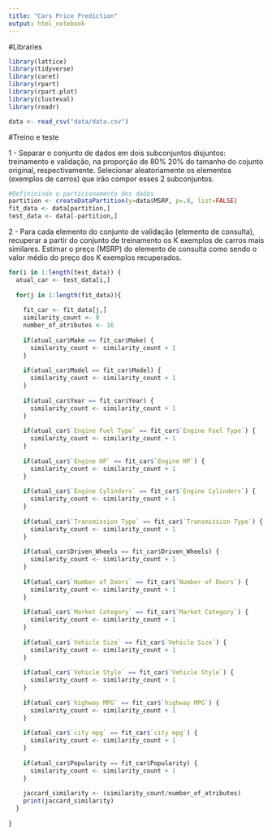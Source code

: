 ```yaml
---
title: "Cars Price Prediction"
output: html_notebook
---
```


#Libraries

```r
library(lattice)
library(tidyverse)
library(caret)
library(rpart)
library(rpart.plot)
library(clusteval)
library(readr)

data <- read_csv("data/data.csv")
```


#Treino e teste

 1 - Separar o conjunto de dados em dois subconjuntos disjuntos: treinamento e validação, na proporção de 80% 20% do tamanho do cojunto original, respectivamente. Selecionar aleatoriamente os elementos (exemplos de carros) que irão compor esses 2 subconjuntos. 
```r

#Defininindo o particionamento dos dados
partition <- createDataPartition(y=data$MSRP, p=.8, list=FALSE)
fit_data <- data[partition,]
test_data <- data[-partition,]
```


2 - Para cada elemento do conjunto de validação (elemento de consulta), recuperar a partir do conjunto de treinamento os K exemplos de carros mais similares. Estimar o preço (MSRP) do elemento de consulta como sendo o valor médio do preço dos K exemplos recuperados.

```r

for(i in 1:length(test_data)) {
  atual_car <- test_data[i,]
 
  for(j in 1:length(fit_data)){
    
    fit_car <- fit_data[j,]
    similarity_count <- 0
    number_of_atributes <- 16
    
    if(atual_car$Make == fit_car$Make) {
      similarity_count <- similarity_count + 1
    }
    
    if(atual_car$Model == fit_car$Model) {
      similarity_count <- similarity_count + 1
    }
    
    if(atual_car$Year == fit_car$Year) {
      similarity_count <- similarity_count + 1
    }
    
    if(atual_car$`Engine Fuel Type` == fit_car$`Engine Fuel Type`) {
      similarity_count <- similarity_count + 1
    }
    
    if(atual_car$`Engine HP` == fit_car$`Engine HP`) {
      similarity_count <- similarity_count + 1
    }
    
    if(atual_car$`Engine Cylinders` == fit_car$`Engine Cylinders`) {
      similarity_count <- similarity_count + 1
    }
    
    if(atual_car$`Transmission Type` == fit_car$`Transmission Type`) {
      similarity_count <- similarity_count + 1
    }
    
    if(atual_car$Driven_Wheels == fit_car$Driven_Wheels) {
      similarity_count <- similarity_count + 1
    }
    
    if(atual_car$`Number of Doors` == fit_car$`Number of Doors`) {
      similarity_count <- similarity_count + 1
    }
    
    if(atual_car$`Market Category` == fit_car$`Market Category`) {
      similarity_count <- similarity_count + 1
    }
    
    if(atual_car$`Vehicle Size` == fit_car$`Vehicle Size`) {
      similarity_count <- similarity_count + 1
    }
    
    if(atual_car$`Vehicle Style` == fit_car$`Vehicle Style`) {
      similarity_count <- similarity_count + 1
    }
    
    if(atual_car$`highway MPG` == fit_car$`highway MPG`) {
      similarity_count <- similarity_count + 1
    }
    
    if(atual_car$`city mpg` == fit_car$`city mpg`) {
      similarity_count <- similarity_count + 1
    }
    
    if(atual_car$Popularity == fit_car$Popularity) {
      similarity_count <- similarity_count + 1
    }
    
    jaccard_similarity <- (similarity_count/number_of_atributes)
    print(jaccard_similarity)
  }
  
}
```



